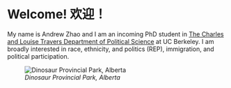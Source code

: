 # Welcome! 欢迎！

My name is Andrew Zhao and I am an incoming PhD student in [The Charles and Louise Travers Department of Political Science](https://polisci.berkeley.edu/) at UC Berkeley. I am broadly interested in race, ethnicity, and politics (REP), immigration, and political participation.

![*Dinosaur Provincial Park, Alberta*](dinosaur_cropped.jpg)
